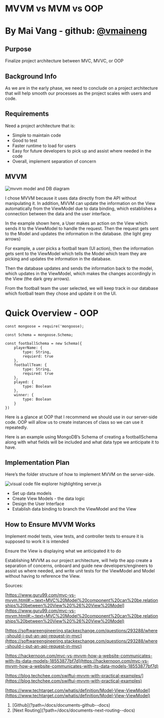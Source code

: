 
# MVVM vs MVM vs OOP

# By Mai Vang - github: [@vmaineng](https://github.com/vmaineng)

## Purpose

Finalize project architecture between MVC, MVVC, or OOP

## Background Info

As we are in the early phase, we need to conclude on a project architecture that will help smooth our processes as the project scales with users and code.

## Requirements

Need a project architecture that is:

- Simple to maintain code
- Good to test
- Faster runtime to load for users
- Easy for future developers to pick up and assist where needed in the code
- Overall, implement separation of concern

## MVVM

<Image src={mvvm} alt="mvvm model and DB diagram" />

I chose MVVM because it uses data directly from the API without manipulating it. In addition, MVVM can update the information on the View automatically from the ViewModel due to data binding, which establishes a connection between the data and the user interface.

In the example shown here, a User makes an action on the View which sends it to the ViewModel to handle the request. Then the request gets sent to the Model and updates the information in the database. (the light grey arrows)

For example, a user picks a football team (UI action), then the information gets sent to the ViewModel which tells the Model which team they are picking and updates the information in the database.

Then the database updates and sends the information back to the model, which updates in the ViewModel, which makes the changes accordingly in the View (the dark grey arrows).

From the football team the user selected, we will keep track in our database which football team they chose and update it on the UI.

# Quick Overview - OOP

```
const mongoose = require('mongoose);

const Schema = mongoose.Schema;

const footballSchema = new Schema({
    playerName: {
        type: String,
        requierd: true
    },
    footballTeam: {
        type: String,
        required: true
    },
    played: {
        type: Boolean
    },
    winner: {
        type: Boolean
    }
})
```

Here is a glance at OOP that I recommend we should use in our server-side code. OOP will allow us to create instances of class so we can use it repeatedly.

Here is an example using MongoDB’s Schema of creating a footballSchema along with what fields will be included and what data type we anticipate it to have.

## Implementation Plan

Here’s the folder structure of how to implement MVVM on the server-side.

<Image
  src={vsExplorer}
  alt="visual code file explorer highlighting server.js"
/>

- Set up data models
- Create View Models - the data logic
- Design the User Interface
- Establish data binding to branch the ViewModel
  and the View

## How to Ensure MVVM Works

Implement model tests, view tests, and controller tests to ensure it is supposed to work it is intended

Ensure the View is displaying what we anticipated it to do

Establishing MVVM as our project architecture, will help the app create a separation of concerns, onboard and guide new developers/engineers to assist us where needed, and write unit tests for the ViewModel and Model without having to reference the View.

Sources:

[https://www.guru99.com/mvc-vs-mvvm.html#:~:text=MVC%20Model%20component%20can%20be,relationships%20between%20View%20%26%20View%20Model](https://www.guru99.com/mvc-vs-mvvm.html#:~:text=MVC%20Model%20component%20can%20be,relationships%20between%20View%20%26%20View%20Model)

[https://softwareengineering.stackexchange.com/questions/293288/where-should-i-put-an-api-request-in-mvc](https://softwareengineering.stackexchange.com/questions/293288/where-should-i-put-an-api-request-in-mvc)

[https://hackernoon.com/mvc-vs-mvvm-how-a-website-communicates-with-its-data-models-18553877bf7d](https://hackernoon.com/mvc-vs-mvvm-how-a-website-communicates-with-its-data-models-18553877bf7d)

[https://blog.techchee.com/swiftui-mvvm-with-practical-examples/](https://blog.techchee.com/swiftui-mvvm-with-practical-examples)

[https://www.techtarget.com/whatis/definition/Model-View-ViewModel](https://www.techtarget.com/whatis/definition/Model-View-ViewModel)

<ol className="doc_nav_links">
  <li>[Github](?path=/docs/documents-github--docs)</li>
  <li>[Next Routing](?path=/docs/documents-next-routing--docs)</li>
</ol>
